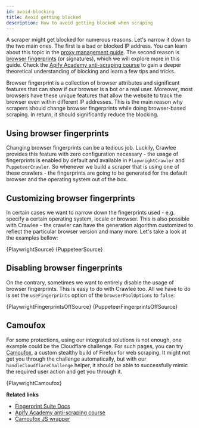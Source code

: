 ```yaml
---
id: avoid-blocking
title: Avoid getting blocked
description: How to avoid getting blocked when scraping
---
```




A scraper might get blocked for numerous reasons. Let's narrow it down to the two main ones. The first is a bad or blocked IP address. You can learn about this topic in the [proxy management guide](./proxy-management). The second reason is [browser fingerprints](https://pixelprivacy.com/resources/browser-fingerprinting/) (or signatures), which we will explore more in this guide. Check the [Apify Academy anti-scraping course](https://docs.apify.com/academy/anti-scraping) to gain a deeper theoretical understanding of blocking and learn a few tips and tricks.

Browser fingerprint is a collection of browser attributes and significant features that can show if our browser is a bot or a real user. Moreover, most browsers have these unique features that allow the website to track the browser even within different IP addresses. This is the main reason why scrapers should change browser fingerprints while doing browser-based scraping. In return, it should significantly reduce the blocking.

## Using browser fingerprints

Changing browser fingerprints can be a tedious job. Luckily, Crawlee provides this feature with zero configuration necessary - the usage of fingerprints is enabled by default and available in `PlaywrightCrawler` and `PuppeteerCrawler`. So whenever we build a scraper that is using one of these crawlers - the fingerprints are going to be generated for the default browser and the operating system out of the box.

## Customizing browser fingerprints

In certain cases we want to narrow down the fingerprints used - e.g. specify a certain operating system, locale or browser. This is also possible with Crawlee - the crawler can have the generation algorithm customized to reflect the particular browser version and many more. Let's take a look at the examples bellow:

<Tabs groupId="avoid_blocking">
    <TabItem value="playwright" label="PlaywrightCrawler" default>
        <CodeBlock language="js">
            {PlaywrightSource}
        </CodeBlock>
    </TabItem>
    <TabItem value="puppeteer" label="PuppeteerCrawler">
        <CodeBlock language="js">
            {PuppeteerSource}
        </CodeBlock>
    </TabItem>
</Tabs>

## Disabling browser fingerprints

On the contrary, sometimes we want to entirely disable the usage of browser fingerprints. This is easy to do with Crawlee too. All we have to do is set the `useFingerprints` option of the `browserPoolOptions` to `false`:

<Tabs groupId="avoid_blocking">
    <TabItem value="playwright" label="PlaywrightCrawler" default>
        <CodeBlock language="js">
            {PlaywrightFingerprintsOffSource}
        </CodeBlock>
    </TabItem>
    <TabItem value="puppeteer" label="PuppeteerCrawler">
        <CodeBlock language="js">
            {PuppeteerFingerprintsOffSource}
        </CodeBlock>
    </TabItem>
</Tabs>

## Camoufox

For some protections, using our integrated solutions is not enough, one example could be the Cloudflare challenge. For such pages, you can try [Camoufox](https://camoufox.com/), a custom stealthy build of Firefox for web scraping. It might not get you through the challenge automatically, but with our `handleCloudflareChallenge` helper, it should be able to successfully mimic the required user action and get you through it.

<CodeBlock language="ts">
    {PlaywrightCamoufox}
</CodeBlock>

**Related links**

- [Fingerprint Suite Docs](https://github.com/apify/fingerprint-suite)
- [Apify Academy anti-scraping course](https://docs.apify.com/academy/anti-scraping)
- [Camoufox JS wrapper](https://github.com/apify/camoufox-js)
